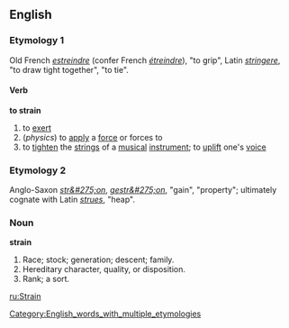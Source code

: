 ==English==
===Etymology 1===
Old French ''[[estreindre]]'' (confer French ''[[étreindre]]''), "to grip", Latin ''[[stringere]]'', "to draw tight together", "to tie".
====Verb====
'''to strain'''
#to [[exert]]
#(''physics'') to [[apply]] a [[force]] or forces to
#to [[tighten]] the [[string]]s of a [[musical]] [[instrument]]; to [[uplift]] one's [[voice]]

===Etymology 2===
Anglo-Saxon ''[[str&#275;on]]'', ''[[gestr&#275;on]]'', "gain", "property"; ultimately cognate with Latin ''[[strues]]'', "heap".
===Noun===
'''strain'''
#Race; stock; generation; descent; family.
#Hereditary character, quality, or disposition.
#Rank; a sort.

[[Category:English_words_with_multiple_etymologies]]

[[ru:Strain]]